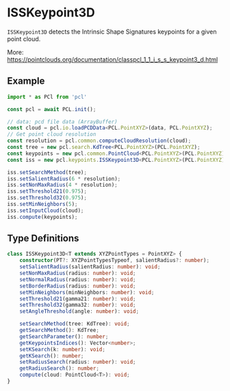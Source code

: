 
# ISSKeypoint3D

`ISSKeypoint3D` detects the Intrinsic Shape Signatures keypoints for a given point cloud.

More: https://pointclouds.org/documentation/classpcl_1_1_i_s_s_keypoint3_d.html

## Example

```ts title="TypeScript" showLineNumbers
import * as PCl from 'pcl'

const pcl = await PCL.init();

// data: pcd file data (ArrayBuffer)
const cloud = pcl.io.loadPCDData<PCL.PointXYZ>(data, PCL.PointXYZ);
// Get point cloud resolution
const resolution = pcl.common.computeCloudResolution(cloud);
const tree = new pcl.search.KdTree<PCL.PointXYZ>(PCL.PointXYZ);
const keypoints = new pcl.common.PointCloud<PCL.PointXYZ>(PCL.PointXYZ);
const iss = new pcl.keypoints.ISSKeypoint3D<PCL.PointXYZ>(PCL.PointXYZ);

iss.setSearchMethod(tree);
iss.setSalientRadius(6 * resolution);
iss.setNonMaxRadius(4 * resolution);
iss.setThreshold21(0.975);
iss.setThreshold32(0.975);
iss.setMinNeighbors(5);
iss.setInputCloud(cloud);
iss.compute(keypoints);
```

## Type Definitions
```ts
class ISSKeypoint3D<T extends XYZPointTypes = PointXYZ> {
    constructor(PT?: XYZPointTypesTypeof, salientRadius?: number);
    setSalientRadius(salientRadius: number): void;
    setNonMaxRadius(radius: number): void;
    setNormalRadius(radius: number): void;
    setBorderRadius(radius: number): void;
    setMinNeighbors(minNeighbors: number): void;
    setThreshold21(gamma21: number): void;
    setThreshold32(gamma32: number): void;
    setAngleThreshold(angle: number): void;

    setSearchMethod(tree: KdTree): void;
    getSearchMethod(): KdTree;
    getSearchParameter(): number;
    getKeypointsIndices(): Vector<number>;
    setKSearch(k: number): void;
    getKSearch(): number;
    setRadiusSearch(radius: number): void;
    getRadiusSearch(): number;
    compute(cloud: PointCloud<T>): void;
}
```
